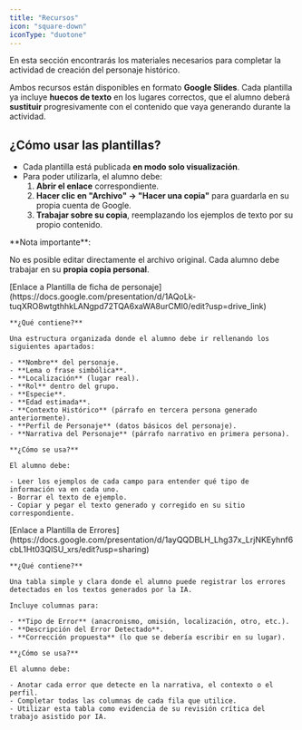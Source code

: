 ```yaml
---
title: "Recursos"
icon: "square-down"
iconType: "duotone"
---
```


En esta sección encontrarás los materiales necesarios para completar la actividad de creación del personaje histórico.

Ambos recursos están disponibles en formato **Google Slides**. Cada plantilla ya incluye **huecos de texto** en los lugares correctos, que el alumno deberá **sustituir** progresivamente con el contenido que vaya generando durante la actividad.

## ¿Cómo usar las plantillas?

- Cada plantilla está publicada **en modo solo visualización**.
- Para poder utilizarla, el alumno debe:
  1. **Abrir el enlace** correspondiente.
  2. **Hacer clic en "Archivo" → "Hacer una copia"** para guardarla en su propia cuenta de Google.
  3. **Trabajar sobre su copia**, reemplazando los ejemplos de texto por su propio contenido.

<Info>
  **Nota importante**:

  No es posible editar directamente el archivo original. Cada alumno debe trabajar en su **propia copia personal**.
</Info>

<AccordionGroup>
  <Accordion title="Plantilla de Ficha de Personaje" icon="newspaper" iconType="duotone">
    <Icon icon="link" iconType="duotone" color="#851F6A" /> [Enlace a Plantilla de ficha de personaje](https://docs.google.com/presentation/d/1AQoLk-tuqXRO8wtgthhkLANgpd72TQA6xaWA8urCMl0/edit?usp=drive_link)

    **¿Qué contiene?**

    Una estructura organizada donde el alumno debe ir rellenando los siguientes apartados:

    - **Nombre** del personaje.
    - **Lema o frase simbólica**.
    - **Localización** (lugar real).
    - **Rol** dentro del grupo.
    - **Especie**.
    - **Edad estimada**.
    - **Contexto Histórico** (párrafo en tercera persona generado anteriormente).
    - **Perfil de Personaje** (datos básicos del personaje).
    - **Narrativa del Personaje** (párrafo narrativo en primera persona).

    **¿Cómo se usa?**

    El alumno debe:

    - Leer los ejemplos de cada campo para entender qué tipo de información va en cada uno.
    - Borrar el texto de ejemplo.
    - Copiar y pegar el texto generado y corregido en su sitio correspondiente.
  </Accordion>
  <Accordion title="Tabla de Errores" icon="thumbs-down" iconType="duotone">
    <Icon icon="link" iconType="duotone" color="#851F6A" /> [Enlace a Plantilla de Errores](https://docs.google.com/presentation/d/1ayQQDBLH_Lhg37x_LrjNKEyhnf6cbL1Ht03QlSU_xrs/edit?usp=sharing)

    **¿Qué contiene?**

    Una tabla simple y clara donde el alumno puede registrar los errores detectados en los textos generados por la IA.

    Incluye columnas para:

    - **Tipo de Error** (anacronismo, omisión, localización, otro, etc.).
    - **Descripción del Error Detectado**.
    - **Corrección propuesta** (lo que se debería escribir en su lugar).

    **¿Cómo se usa?**

    El alumno debe:

    - Anotar cada error que detecte en la narrativa, el contexto o el perfil.
    - Completar todas las columnas de cada fila que utilice.
    - Utilizar esta tabla como evidencia de su revisión crítica del trabajo asistido por IA.
  </Accordion>
</AccordionGroup>
